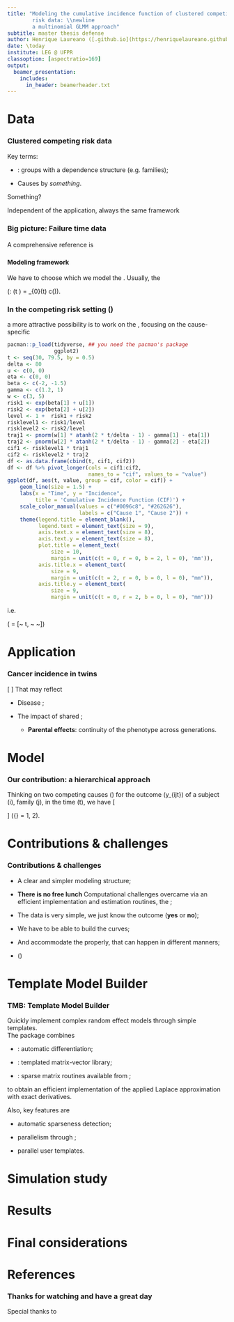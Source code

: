 ```yaml
---
title: "Modeling the cumulative incidence function of clustered competing
        risk data: \\newline
        a multinomial GLMM approach"
subtitle: master thesis defense
author: Henrique Laureano ([.github.io](https://henriquelaureano.github.io))
date: \today
institute: LEG @ UFPR
classoption: [aspectratio=169]
output:
  beamer_presentation:
    includes:
      in_header: beamerheader.txt
---
```


# Data

### Clustered competing risk data

Key terms:

+ \textcolor{AlertOrange}{Clustered}:
  groups with a dependence structure (e.g. families);

+ Causes \textcolor{AlertOrange}{competing} by *something*.

\bigskip
Something?

\begin{columns}
 \column{5cm}
  \begin{itemize}
  \item \textbf{Failure} of an industrial or electronic component;
 \end{itemize}
 \column{6.25cm}
  \begin{itemize}
   \item \textbf{Occurence} or \textbf{cure} of a disease or some
         biological process;
   \end{itemize}
 \column{4cm}
  \begin{itemize}
   \item \textbf{Progress} of a patient clinic state.
  \end{itemize}
\end{columns}

\bigskip
Independent of the application, always the same framework

\begin{tabular}{lc*{3}{>{\columncolor[gray]{0.8}}c}cr}
 Cluster & ID & Cause 1 & Cause 2 & Censorship & Time & Feature\\
 \hline
 1     & 1  & Yes     & No       & No        & 10   & A\\
 1     & 2  & No      & No       & Yes       &  8   & A\\
 2     & 1  & No      & No       & Yes       &  7   & B\\
 2     & 2  & No      & Yes      & No        &  5   & A\\
\end{tabular}

### Big picture: Failure time data

\bigskip
####
\begin{center}
 \scalebox{0.9}{
  \begin{tikzpicture}
   \begin{pgfonlayer}{nodelayer}
    \node [style=circle] (2) at (-17.5, 5.5) {0};
    \node [style=circle] (3) at (-13.5, 5.5) {1};
    \node [style=circle] (7) at (-7.5, 5.5) {1};
    \node [style=circle] (9) at (-7.5, 4.5) {2};
    \node [style=none] (11) at (-7.5, 3.5) {$\vdots$};
    \node [style=circle] (12) at (-7.5, 2.5) {$m$};
    \node [style=circle] (14) at (-12.25, 4) {0};
    \node [style=circle] (22) at (-6, 3.5) {0};
    \node [style=circle] (23) at (-2, 3.5) {2};
    \node [style=circle] (25) at (-4, 5.5) {1};
    \node [style=none] (27) at (-17, 5.5) {};
    \node [style=none] (28) at (-14, 5.5) {};
    \node [style=none] (29) at (-11.75, 4.25) {};
    \node [style=none] (30) at (-8, 5.5) {};
    \node [style=none] (31) at (-8, 4.5) {};
    \node [style=none] (32) at (-8, 2.5) {};
    \node [style=none] (33) at (-5.5, 3.5) {};
    \node [style=none] (34) at (-4.5, 5.25) {};
    \node [style=none] (35) at (-2.5, 3.5) {};
    \node [style=none] (36) at (-11.75, 4) {};
    \node [style=none] (37) at (-11.75, 3.75) {};
    \node [style=none] (38) at (-5.5, 3.75) {};
    \node [style=none] (39) at (-2.5, 3.75) {};
    \node [style=none] (40) at (-3.5, 5.25) {};
    \node [style=none] (44) at (-15.5, 6.75) {{\large
                                               Failure time process}};
    \node [style=none] (45) at (-10, 6.75) {{\large
                                             Competing risk process}};
    \node [style=none] (47) at (-4, 6.75) {{\large Multistate process}};
   \end{pgfonlayer}
   \begin{pgfonlayer}{edgelayer}
	\draw [style=1side] (27.center) to (28.center);
	\draw [style=1side] (37.center) to (32.center);
	\draw [style=1side] (40.center) to (39.center);
	\draw [style=1side] (33.center) to (35.center);
	\draw [style=2side] (38.center) to (34.center);
	\draw [style=1side] (36.center) to (31.center);
	\draw [style=1side] (29.center) to (30.center);
   \end{pgfonlayer}
  \end{tikzpicture}
 }
\end{center}

\bigskip
\begin{columns}
 \column{4cm}
  \textit{Same methodologies, different names.}
  \column{9cm}
   \begin{description}
    \item[Survival analysis] Industrial life testing;
    \item[Reliability analysis] Biomedical studies.
   \end{description}
\end{columns}

\bigskip
\includegraphics[height=0.3cm]{logo/twitter.png}
A comprehensive reference is

###

#### Modeling framework

We have to choose which \textcolor{UniBlue}{scale} we model the
\textbf{survival experience}.\newline
Usually, the

\bigskip
\(\text{\textcolor{UniBlue}{hazard} (failure rate)
        \textcolor{UniBlue}{scale}}: \quad
  \lambda(t \mid \text{features}) =
  \lambda_{0}(t) \times c(\text{features})\).

### In the competing risk setting \(\dots\)

a more attractive possibility is to work on the
\textcolor{UniBlue}{probability scale}, focusing on the cause-specific

```r
pacman::p_load(tidyverse, ## you need the pacman's package
               ggplot2)
t <- seq(30, 79.5, by = 0.5)
delta <- 80
u <- c(0, 0)
eta <- c(0, 0)
beta <- c(-2, -1.5)
gamma <- c(1.2, 1)
w <- c(3, 5)
risk1 <- exp(beta[1] + u[1])
risk2 <- exp(beta[2] + u[2])
level <- 1 +  risk1 + risk2
risklevel1 <- risk1/level
risklevel2 <- risk2/level
traj1 <- pnorm(w[1] * atanh(2 * t/delta - 1) - gamma[1] - eta[1])
traj2 <- pnorm(w[2] * atanh(2 * t/delta - 1) - gamma[2] - eta[2])
cif1 <- risklevel1 * traj1
cif2 <- risklevel2 * traj2
df <- as.data.frame(cbind(t, cif1, cif2))
df <- df %>% pivot_longer(cols = cif1:cif2,
                          names_to = "cif", values_to = "value")
ggplot(df, aes(t, value, group = cif, color = cif)) +
    geom_line(size = 1.5) +
    labs(x = "Time", y = "Incidence",
         title = 'Cumulative Incidence Function (CIF)') +
    scale_color_manual(values = c("#0096c8", "#262626"),
                       labels = c("Cause 1", "Cause 2")) +
    theme(legend.title = element_blank(),
          legend.text = element_text(size = 9),
          axis.text.x = element_text(size = 8),
          axis.text.y = element_text(size = 8),
          plot.title = element_text(
              size = 10,
              margin = unit(c(t = 0, r = 0, b = 2, l = 0), 'mm')), 
          axis.title.x = element_text(
              size = 9,
              margin = unit(c(t = 2, r = 0, b = 0, l = 0), "mm")),
          axis.title.y = element_text(
              size = 9,
              margin = unit(c(t = 0, r = 2, b = 0, l = 0), "mm")))
```

i.e.

\(\text{CIF} = \mathbb{P}[~\text{failure time} \leq t,
                          ~\text{a given cause} \mid \text{features}~]\)

# Application

### Cancer incidence in twins

\begin{columns}
 \column{8.5cm}
  \centering
   \includegraphics[width=\textwidth]{figures/twins.jpg}
 \column{5.25cm}
  Clustered competing risks data\newline
  \hspace*{.5cm}\rotatebox[origin=c]{180}{$\Lsh$}
  Clusters? Families\newline
  \hspace*{1.35cm}\rotatebox[origin=c]{180}{$\Lsh$}Family studies\newline
  \hspace*{2.1cm}\rotatebox[origin=c]{180}{$\Lsh$}
  \textcolor{UniBlue}{Twins data}
\end{columns}
\[
 \text{Family studies}~\Rightarrow~
 \text{\color{UniBlue}{within-family dependence}}
\]
That may reflect

+ Disease \textbf{heritability};
  
+ The impact of shared \textbf{environmental effects};
  
  + **Parental effects**:
    continuity of the phenotype across generations.

# Model

### Our contribution: a hierarchical approach

Thinking on two competing causes\newline
\(\dots\) for the outcome \(y_{ijt}\) of a subject \(i\), family \(j\),
in the time \(t\), we have
\[
 \begin{aligned}
  y_{ijt} \mid
  \underbrace{\{u_{1j}, u_{2j}, \eta_{1j}, \eta_{2j}\}}_{
  \substack{\text{\color{UniBlue}{latent effects}}}
  } & \sim
  \text{Multinomial}(p_{1ijt}, p_{2ijt}, p_{3ijt})\\
  \begin{bmatrix} u_{1j}\\ u_{2j}\\ \eta_{1j}\\ \eta_{2j} \end{bmatrix}
  & \sim
  \parbox{2cm}{\centering Multivariate Normal}
  \left(
   \begin{bmatrix} 0\\ 0\\ 0\\ 0 \end{bmatrix},
   \begin{bmatrix}
    \sigma_{u_{1}}^{2}&
    \sigma_{u_{1}, u_{2}}&
    \sigma_{u_{1}, \eta_{1}}&
    \sigma_{u_{1}, \eta_{2}}\\
   &\sigma_{u_{2}}^{2}&
    \sigma_{u_{2}, \eta_{1}}&
    \sigma_{u_{2}, \eta_{2}}\\
  &&\sigma_{\eta_{1}}^{2}&
    \sigma_{\eta_{1}, \eta_{2}}\\
 &&&\sigma_{\eta_{2}}^{2}
   \end{bmatrix}
  \right)\\  
  p_{ {\color{UniBlue}{k}} ijt} &=
  \frac{\partial \text{CIF}}{\partial t}\\
  & = \frac{\partial}{\partial t}
  \underbrace{
   \pi_{\color{UniBlue}{k}}(X, u_{1}, u_{2} \mid \bm{\beta})}_{
   \substack{\text{\color{UniBlue}{cluster-specific}}\\
             \text{\color{UniBlue}{risk level}}}}
  \underbrace{\Phi[w_{\color{UniBlue}{k}} g(t) -
                   X^{\top}\bm{\gamma}_{\color{UniBlue}{k}} -
                   \eta_{\color{UniBlue}{k}}]}_{
   \substack{\text{\color{UniBlue}{cluster-specific}}\\
             \text{\color{UniBlue}{failure time trajectory}}}},
 \end{aligned}
\]
\({\color{UniBlue}{k}} = 1, 2\).

# Contributions \& challenges

### Contributions \& challenges

+ A clear and simpler modeling structure;

+ **There is no free lunch**\newline
  Computational challenges overcame via an\newline
  efficient implementation and estimation routines,
  the \textcolor{UniBlue}{TMB};

+ The data is very simple,\newline
  we just know the outcome (**yes** or **no**);

+ We have to be able to build the \textcolor{UniBlue}{CIF} curves;

+ And accommodate the
  \textcolor{UniBlue}{within-family dependence} properly,\newline
  that can happen in different manners;

+ \(\dots\)

# Template Model Builder

### TMB: Template Model Builder

Quickly implement complex random effect models through simple
\texttt{C++} templates.\
The \texttt{R} package combines

+ \texttt{CppAD}: \texttt{C++} automatic differentiation;

+ \texttt{Eigen}: templated matrix-vector library;

+ \texttt{CHOLMOD}: sparse matrix routines available from \texttt{R};

to obtain an efficient implementation of the applied Laplace
approximation with exact derivatives.

Also, key features are

+ automatic sparseness detection;

+ parallelism through \texttt{BLAS};

+ parallel user templates.

# Simulation study

# Results

# Final considerations

# References

### Thanks for watching and have a great day

Special thanks to

\bigskip
\begin{columns}
 \column{1.5cm}
  \centering\includegraphics{logo/ppgmne-logo.png}
 \column{13.75cm}
  {\large \textbf{PPGMNE}}\newline
  Programa de Pós-Graduação em\newline
  Métodos Numéricos em Engenharia
\end{columns}

\bigskip
\begin{columns}
 \column{2cm}
  \includegraphics[height=2cm]{logo/capes.jpg}
 \column{3cm}
  \includegraphics[height=2cm]{logo/ufpr.png}
 \column{4.5cm}
  Joint work with
  \vspace{0.2cm}\newline
  Wagner H. Bonat\newline
  \url{http://leg.ufpr.br/~wagner}
 \column{4.75cm}
  \textcolor{white}{Joint work with}
  \vspace{0.2cm}\newline
  Paulo Justiniano Ribeiro Jr.\newline
  \url{http://leg.ufpr.br/~paulojus}
\end{columns}

\vfill
\includegraphics[height=0.3cm]{logo/twitter.png}
\href{https://twitter.com/hap_laureano}{\text{@hap\_laureano}}
